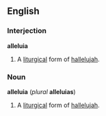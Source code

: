 ==English==
===Interjection===
'''alleluia'''

#A [[liturgical]] form of [[hallelujah]].

===Noun===
'''alleluia''' (''plural'' '''alleluias''')

#A [[liturgical]] form of [[hallelujah]].